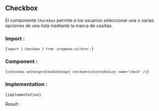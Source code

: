 
## Checkbox

El componente `Checkbox` permite a los
usuarios seleccionar una o varias opciones de una lista mediante la
marca de casillas.

### Import :

<Code>{`import { Checkbox } from 'pragmate-ui/form';`}</Code>

### Component :

<Code>{`<Checkbox onChange={handleChange} checked={selectedValue} name="check" />`}</Code>

### Implementation :

<Code>{implementation}</Code>

Result :

<Results />
